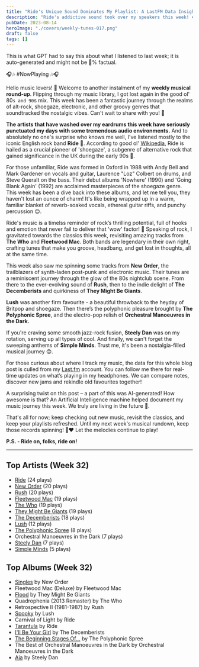 ```yaml
---
title: "Ride's Unique Sound Dominates My Playlist: A LastFM Data Insight"
description: "Ride's addictive sound took over my speakers this week! 🎧💥 LastFM data reveals their unique style, shaping my soundtrack and altering my rhythm."
pubDate: 2023-08-14
heroImage: "./covers/weekly-tunes-017.png"
draft: false
tags: []
---
```


<NoteCallout title="Note">
This is what GPT had to say this about what I listened to last week; it is auto-generated and might not be 💯% factual.
</NoteCallout>

🎧🎶 #NowPlaying 🎶🎧

Hello music lovers! 👋 Welcome to another instalment of my **weekly musical round-up**. Flipping through my music library, I got lost again in the good ol' 80`s and 90`s mix. This week has been a fantastic journey through the realms of alt-rock, shoegaze, electronic, and other groovy genres that soundtracked the nostalgic vibes. Can't wait to share with you! 🚀 

**The artists that have washed over my eardrums this week have seriously punctuated my days with some tremendous audio environments.** And to absolutely no one's surprise who knows me well, I've listened mostly to the iconic English rock band **Ride** 🤟. According to good ol' [Wikipedia](https://en.wikipedia.org/wiki/Ride_(band)), Ride is hailed as a crucial pioneer of 'shoegaze', a subgenre of alternative rock that gained significance in the UK during the early 90s 🎸.

For those unfamiliar, Ride was formed in Oxford in 1988 with Andy Bell and Mark Gardener on vocals and guitar, Laurence "Loz" Colbert on drums, and Steve Queralt on the bass. Their debut albums 'Nowhere' (1990) and 'Going Blank Again' (1992) are acclaimed masterpieces of the shoegaze genre. This week has been a dive back into these albums, and let me tell you, they haven't lost an ounce of charm! It's like being wrapped up in a warm, familiar blanket of reverb-soaked vocals, ethereal guitar riffs, and punchy percussion 😌.

Ride's music is a timelss reminder of rock’s thrilling potential, full of hooks and emotion that never fail to deliver that 'wow' factor! 🙌 Speaking of rock, I gravitated towards the classics this week, revisiting amazing tracks from **The Who** and **Fleetwood Mac**. Both bands are legendary in their own right, crafting tunes that make you groove, headbang, and get lost in thoughts, all at the same time.

This week also saw me spinning some tracks from **New Order**, the trailblazers of synth-laden post-punk and electronic music. Their tunes are a reminiscent journey through the glow of the 80s nightclub scene. From there to the ever-evolving sound of **Rush**, then to the indie delight of **The Decemberists** and quirkiness of **They Might Be Giants**.

**Lush** was another firm favourite - a beautiful throwback to the heyday of Britpop and shoegaze. Then there’s the polyphonic pleasure brought by **The Polyphonic Spree**, and the electro-pop relish of **Orchestral Manoeuvres in the Dark.**

If you're craving some smooth jazz-rock fusion, **Steely Dan** was on my rotation, serving up all types of cool. And finally, we can't forget the sweeping anthems of **Simple Minds**. Trust me, it's been a nostalgia-filled musical journey 😊.

For those curious about where I track my music, the data for this whole blog post is culled from my [Last.fm](https://www.last.fm/user/RussMckendrick) account. You can follow me there for real-time updates on what’s playing in my headphones. We can compare notes, discover new jams and rekindle old favourites together!

A surprising twist on this post – a part of this was AI-generated! How awesome is that? An Artificial Intelligence machine helped document my music journey this week. We truly are living in the future 🤖.

That's all for now; keep checking out new music, revisit the classics, and keep your playlists refreshed. Until my next week's musical rundown, keep those records spinning! 🎵❤️ Let the melodies continue to play!

**P.S. - Ride on, folks, ride on!**


---

## Top Artists (Week 32)

- [Ride](https://www.russ.fm/artist/ride/) (24 plays)
- [New Order](https://www.russ.fm/artist/new-order/) (20 plays)
- [Rush](https://www.russ.fm/artist/rush/) (20 plays)
- [Fleetwood Mac](https://www.russ.fm/artist/fleetwood-mac/) (19 plays)
- [The Who](https://www.russ.fm/artist/the-who/) (19 plays)
- [They Might Be Giants](https://www.russ.fm/artist/they-might-be-giants/) (19 plays)
- [The Decemberists](https://www.russ.fm/artist/the-decemberists/) (18 plays)
- [Lush](https://www.russ.fm/artist/lush/) (12 plays)
- [The Polyphonic Spree](https://www.russ.fm/artist/the-polyphonic-spree/) (8 plays)
- Orchestral Manoeuvres in the Dark (7 plays)
- [Steely Dan](https://www.russ.fm/artist/steely-dan/) (7 plays)
- [Simple Minds](https://www.russ.fm/artist/simple-minds/) (5 plays)

## Top Albums (Week 32)

- [Singles](https://www.russ.fm/albums/singles-9017905/) by New Order
- Fleetwood Mac (Deluxe) by Fleetwood Mac
- [Flood](https://www.russ.fm/albums/flood-1593562/) by They Might Be Giants
- Quadrophenia (2013 Remaster) by The Who
- Retrospective II (1981-1987) by Rush
- [Spooky](https://www.russ.fm/albums/spooky-27919932/) by Lush
- Carnival of Light by Ride
- [Tarantula](https://www.russ.fm/albums/tarantula-27861876/) by Ride
- [I'll Be Your Girl](https://www.russ.fm/albums/i-ll-be-your-girl-11709250/) by The Decemberists
- [The Beginning Stages Of...](https://www.russ.fm/albums/the-beginning-stages-of-890127/) by The Polyphonic Spree
- The Best of Orchestral Manoeuvres in the Dark by Orchestral Manoeuvres in the Dark
- [Aja](https://www.russ.fm/albums/aja-2884821/) by Steely Dan